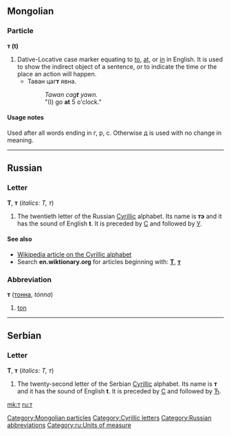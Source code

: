 {{see|Appendix:Variations of "t"}}
==Mongolian==

===Particle===
'''т (t)'''

# Dative-Locative case marker equating to [[to]], [[at]], or [[in]] in English. It is used to show the indirect object of a sentence, or to indicate the time or the place an action will happen.
#* Таван цаг'''т''' явна.
#*: ''Tawan cag'''t''' yawn.''
#*: "(I) go '''at''' 5 o'clock."

====Usage notes====
Used after all words ending in г, р, с. Otherwise [[д]] is used with no change in meaning.

[[Category:Mongolian particles]]

----


==Russian==

===Letter===
'''Т''', '''т''' (''italics: Т, т'')

# The twentieth letter of the Russian [[Cyrillic]] alphabet. Its name is '''тэ''' {{IPAchar|(tɛ)}} and it has the sound of English '''t'''. It is preceded by [[с|С]] and followed by [[у|У]].

====See also====
* [[w:Cyrillic alphabet|Wikipedia article on the Cyrillic alphabet]]
* Search '''en.wiktionary.org''' for articles beginning with: '''[http://en.wiktionary.org/w/index.php?title=Special%3AAllpages&from=%D0%A2&namespace=0 Т]''', '''[http://en.wiktionary.org/w/index.php?title=Special%3AAllpages&from=%D1%82&namespace=0 т]'''

===Abbreviation===
'''т''' ([[тонна]], ''tónna'')

# [[ton]]

[[Category:Cyrillic letters]]
[[Category:Russian abbreviations]]
[[Category:ru:Units of measure]]

----

==Serbian==

===Letter===
'''Т''', '''т''' (''italics: Т, т'')

# The twenty-second letter of the Serbian [[Cyrillic]] alphabet. Its name is '''т''' and it has the sound of English '''t'''. It is preceded by [[с|С]] and followed by [[ћ|Ћ]].

[[mk:т]]
[[ru:т]]